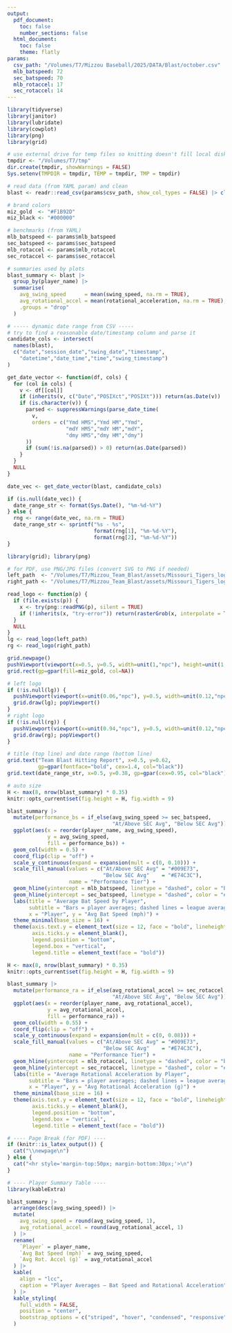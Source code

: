 ```yaml
---
output:
  pdf_document:
    toc: false
    number_sections: false
  html_document:
    toc: false
    theme: flatly
params:
  csv_path: "/Volumes/T7/Mizzou Baseball/2025/DATA/Blast/october.csv"
  mlb_batspeed: 72
  sec_batspeed: 70
  mlb_rotaccel: 17
  sec_rotaccel: 14
---
```


```r
library(tidyverse)
library(janitor)
library(lubridate)
library(cowplot)
library(png)
library(grid)

# use external drive for temp files so knitting doesn't fill local disk
tmpdir <- "/Volumes/T7/tmp"
dir.create(tmpdir, showWarnings = FALSE)
Sys.setenv(TMPDIR = tmpdir, TEMP = tmpdir, TMP = tmpdir)

# read data (from YAML param) and clean
blast <- readr::read_csv(params$csv_path, show_col_types = FALSE) |> clean_names()

# brand colors
miz_gold  <- "#F1B92D"
miz_black <- "#000000"

# benchmarks (from YAML)
mlb_batspeed <- params$mlb_batspeed
sec_batspeed <- params$sec_batspeed
mlb_rotaccel <- params$mlb_rotaccel
sec_rotaccel <- params$sec_rotaccel

# summaries used by plots
blast_summary <- blast |>
  group_by(player_name) |>
  summarise(
    avg_swing_speed      = mean(swing_speed, na.rm = TRUE),
    avg_rotational_accel = mean(rotational_acceleration, na.rm = TRUE),
    .groups = "drop"
  )

# ----- dynamic date range from CSV -----
# try to find a reasonable date/timestamp column and parse it
candidate_cols <- intersect(
  names(blast),
  c("date","session_date","swing_date","timestamp",
    "datetime","date_time","time","swing_timestamp")
)

get_date_vector <- function(df, cols) {
  for (col in cols) {
    v <- df[[col]]
    if (inherits(v, c("Date","POSIXct","POSIXt"))) return(as.Date(v))
    if (is.character(v)) {
      parsed <- suppressWarnings(parse_date_time(
        v,
        orders = c("Ymd HMS","Ymd HM","Ymd",
                   "mdY HMS","mdY HM","mdY",
                   "dmy HMS","dmy HM","dmy")
      ))
      if (sum(!is.na(parsed)) > 0) return(as.Date(parsed))
    }
  }
  NULL
}

date_vec <- get_date_vector(blast, candidate_cols)

if (is.null(date_vec)) {
  date_range_str <- format(Sys.Date(), "%m-%d-%Y")
} else {
  rng <- range(date_vec, na.rm = TRUE)
  date_range_str <- sprintf("%s - %s",
                            format(rng[1], "%m-%d-%Y"),
                            format(rng[2], "%m-%d-%Y"))
}
```

```r
library(grid); library(png)

# for PDF, use PNG/JPG files (convert SVG to PNG if needed)
left_path  <- "/Volumes/T7/Mizzou_Team_Blast/assets/Missouri_Tigers_logo.svg.png"
right_path <- "/Volumes/T7/Mizzou_Team_Blast/assets/Missouri_Tigers_logo.svg.png"

read_logo <- function(p) {
  if (file.exists(p)) {
    x <- try(png::readPNG(p), silent = TRUE)
    if (!inherits(x, "try-error")) return(rasterGrob(x, interpolate = TRUE))
  }
  NULL
}
lg <- read_logo(left_path)
rg <- read_logo(right_path)

grid.newpage()
pushViewport(viewport(x=0.5, y=0.5, width=unit(1,"npc"), height=unit(1,"npc")))
grid.rect(gp=gpar(fill=miz_gold, col=NA))

# left logo
if (!is.null(lg)) {
  pushViewport(viewport(x=unit(0.06,"npc"), y=0.5, width=unit(0.12,"npc"), height=unit(0.8,"npc")))
  grid.draw(lg); popViewport()
}
# right logo
if (!is.null(rg)) {
  pushViewport(viewport(x=unit(0.94,"npc"), y=0.5, width=unit(0.12,"npc"), height=unit(0.8,"npc")))
  grid.draw(rg); popViewport()
}

# title (top line) and date range (bottom line)
grid.text("Team Blast Hitting Report", x=0.5, y=0.62,
          gp=gpar(fontface="bold", cex=1.4, col="black"))
grid.text(date_range_str, x=0.5, y=0.38, gp=gpar(cex=0.95, col="black"))
```

```r
# auto size
H <- max(8, nrow(blast_summary) * 0.35)
knitr::opts_current$set(fig.height = H, fig.width = 9)

blast_summary |>
  mutate(performance_bs = if_else(avg_swing_speed >= sec_batspeed,
                                  "At/Above SEC Avg", "Below SEC Avg")) |>
  ggplot(aes(x = reorder(player_name, avg_swing_speed),
             y = avg_swing_speed,
             fill = performance_bs)) +
  geom_col(width = 0.5) +
  coord_flip(clip = "off") +
  scale_y_continuous(expand = expansion(mult = c(0, 0.10))) +
  scale_fill_manual(values = c("At/Above SEC Avg" = "#009E73",
                               "Below SEC Avg"    = "#E74C3C"),
                    name = "Performance Tier") +
  geom_hline(yintercept = mlb_batspeed, linetype = "dashed", color = "black") +
  geom_hline(yintercept = sec_batspeed, linetype = "dashed", color = "#1E90FF") +
  labs(title = "Average Bat Speed by Player",
       subtitle = "Bars = player averages; dashed lines = league averages",
       x = "Player", y = "Avg Bat Speed (mph)") +
  theme_minimal(base_size = 16) +
  theme(axis.text.y = element_text(size = 12, face = "bold", lineheight = 1.35),
        axis.ticks.y = element_blank(),
        legend.position = "bottom",
        legend.box = "vertical",
        legend.title = element_text(face = "bold"))
```

```r
H <- max(8, nrow(blast_summary) * 0.35)
knitr::opts_current$set(fig.height = H, fig.width = 9)

blast_summary |>
  mutate(performance_ra = if_else(avg_rotational_accel >= sec_rotaccel,
                                  "At/Above SEC Avg", "Below SEC Avg")) |>
  ggplot(aes(x = reorder(player_name, avg_rotational_accel),
             y = avg_rotational_accel,
             fill = performance_ra)) +
  geom_col(width = 0.55) +
  coord_flip(clip = "off") +
  scale_y_continuous(expand = expansion(mult = c(0, 0.08))) +
  scale_fill_manual(values = c("At/Above SEC Avg" = "#009E73",
                               "Below SEC Avg"    = "#E74C3C"),
                    name = "Performance Tier") +
  geom_hline(yintercept = mlb_rotaccel, linetype = "dashed", color = "black") +
  geom_hline(yintercept = sec_rotaccel, linetype = "dashed", color = "#1E90FF") +
  labs(title = "Average Rotational Acceleration by Player",
       subtitle = "Bars = player averages; dashed lines = league averages",
       x = "Player", y = "Avg Rotational Acceleration (g)") +
  theme_minimal(base_size = 16) +
  theme(axis.text.y = element_text(size = 12, face = "bold", lineheight = 1.35),
        axis.ticks.y = element_blank(),
        legend.position = "bottom",
        legend.box = "vertical",
        legend.title = element_text(face = "bold"))
```

```r
# ---- Page Break (for PDF) ----
if (knitr::is_latex_output()) {
  cat("\\newpage\n")
} else {
  cat("<hr style='margin-top:50px; margin-bottom:30px;'>\n")
}

# ---- Player Summary Table ----
library(kableExtra)

blast_summary |>
  arrange(desc(avg_swing_speed)) |>
  mutate(
    avg_swing_speed = round(avg_swing_speed, 1),
    avg_rotational_accel = round(avg_rotational_accel, 1)
  ) |>
  rename(
    `Player` = player_name,
    `Avg Bat Speed (mph)` = avg_swing_speed,
    `Avg Rot. Accel (g)` = avg_rotational_accel
  ) |>
  kable(
    align = "lcc",
    caption = "Player Averages — Bat Speed and Rotational Acceleration"
  ) |>
  kable_styling(
    full_width = FALSE,
    position = "center",
    bootstrap_options = c("striped", "hover", "condensed", "responsive")
  )
```
